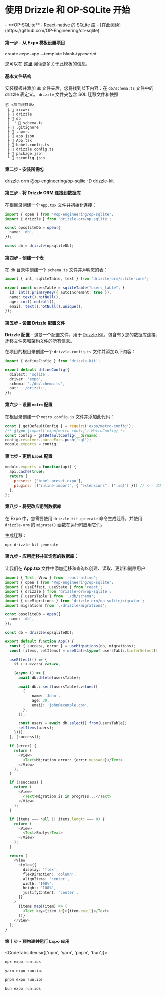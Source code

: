
<Breadcrumbs/>

# 使用 Drizzle 和 OP-SQLite 开始

<Prerequisites>  
  - **OP-SQLite** - React-native 的 SQLite 库 - [在此阅读](https://github.com/OP-Engineering/op-sqlite)
</Prerequisites>


#### 第一步 - 从 Expo 模板设置项目
<Npx>
create expo-app --template blank-typescript
</Npx>

您可以在 [这里](https://docs.expo.dev/more/create-expo/#create-a-new-project) 阅读更多关于此模板的信息。

#### 基本文件结构

安装模板并添加 `db` 文件夹后，您将找到以下内容：在 `db/schema.ts` 文件中的 drizzle 表定义。 `drizzle` 文件夹包含 SQL 迁移文件和快照

```plaintext
📦 <项目根目录>
 ├ 📂 assets
 ├ 📂 drizzle
 ├ 📂 db
 │  └ 📜 schema.ts
 ├ 📜 .gitignore
 ├ 📜 .npmrc
 ├ 📜 app.json
 ├ 📜 App.tsx
 ├ 📜 babel.config.ts
 ├ 📜 drizzle.config.ts
 ├ 📜 package.json
 └ 📜 tsconfig.json
```

#### 第二步 - 安装所需包
<Npm>
  drizzle-orm @op-engineering/op-sqlite
  -D drizzle-kit
</Npm>

#### 第三步 - 将 Drizzle ORM 连接到数据库

在根目录创建一个 `App.tsx` 文件并初始化连接：

```ts
import { open } from '@op-engineering/op-sqlite';
import { drizzle } from 'drizzle-orm/op-sqlite';

const opsqliteDb = open({
  name: 'db',
});

const db = drizzle(opsqliteDb);
```

#### 第四步 - 创建一个表

在 `db` 目录中创建一个 `schema.ts` 文件并声明您的表：

```typescript copy filename="src/db/schema.ts"
import { int, sqliteTable, text } from "drizzle-orm/sqlite-core";

export const usersTable = sqliteTable("users_table", {
  id: int().primaryKey({ autoIncrement: true }),
  name: text().notNull(),
  age: int().notNull(),
  email: text().notNull().unique(),
});
```

#### 第五步 - 设置 Drizzle 配置文件

**Drizzle 配置** - 这是一个配置文件，用于 [Drizzle Kit](/docs/kit-overview)，包含有关您的数据库连接、迁移文件夹和架构文件的所有信息。

在项目的根目录创建一个 `drizzle.config.ts` 文件并添加以下内容：

```ts
import { defineConfig } from 'drizzle-kit';

export default defineConfig({
  dialect: 'sqlite',
  driver: 'expo',
  schema: './db/schema.ts',
  out: './drizzle',
});
```

#### 第六步 - 设置 `metro` 配置

在根目录创建一个 `metro.config.js` 文件并添加此代码：

```js copy filename="metro.config.js"
const { getDefaultConfig } = require('expo/metro-config');
/** @type {import('expo/metro-config').MetroConfig} */
const config = getDefaultConfig(__dirname);
config.resolver.sourceExts.push('sql');
module.exports = config;
```

#### 第七步 - 更新 `babel` 配置
```js copy filename="babel.config.js"
module.exports = function(api) {
  api.cache(true);
  return {
    presets: ['babel-preset-expo'],
    plugins: [["inline-import", { "extensions": [".sql"] }]] // <-- 添加这一行
  };
};
```

#### 第八步 - 将更改应用到数据库

在 Expo 中，您需要使用 `drizzle-kit generate` 命令生成迁移，并使用 `drizzle-orm` 的 `migrate()` 函数在运行时应用它们。

生成迁移：
```bash copy
npx drizzle-kit generate
```

#### 第九步 - 应用迁移并查询您的数据库：

让我们在 **App.tsx** 文件中添加迁移和查询以创建、读取、更新和删除用户

```ts copy
import { Text, View } from 'react-native';
import { open } from '@op-engineering/op-sqlite';
import { useEffect, useState } from 'react';
import { drizzle } from 'drizzle-orm/op-sqlite';
import { usersTable } from './db/schema';
import { useMigrations } from 'drizzle-orm/op-sqlite/migrator';
import migrations from './drizzle/migrations';

const opsqliteDb = open({
  name: 'db',
});

const db = drizzle(opsqliteDb);

export default function App() {
  const { success, error } = useMigrations(db, migrations);
  const [items, setItems] = useState<typeof usersTable.$inferSelect[] | null>(null);

  useEffect(() => {
    if (!success) return;

    (async () => {
      await db.delete(usersTable);

      await db.insert(usersTable).values([
        {
            name: 'John',
            age: 30,
            email: 'john@example.com',
        },
      ]);

      const users = await db.select().from(usersTable);
      setItems(users);
    })();
  }, [success]);

  if (error) {
    return (
      <View>
        <Text>Migration error: {error.message}</Text>
      </View>
    );
  }

  if (!success) {
    return (
      <View>
        <Text>Migration is in progress...</Text>
      </View>
    );
  }

  if (items === null || items.length === 0) {
    return (
      <View>
        <Text>Empty</Text>
      </View>
    );
  }

  return (
    <View
      style={{
        display: 'flex',
        flexDirection: 'column',
        alignItems: 'center',
        width: '100%',
        height: '100%',
        justifyContent: 'center',
      }}
    >
      {items.map((item) => (
        <Text key={item.id}>{item.email}</Text>
      ))}
    </View>
  );
}
```

#### 第十步 - 预构建并运行 Expo 应用

<CodeTabs items={['npm', 'yarn', 'pnpm', 'bun']}>
```bash copy
npx expo run:ios
```
```bash copy
yarn expo run:ios
```
```bash copy
pnpm expo run:ios
```
```bash copy
bun expo run:ios
```
</CodeTabs>